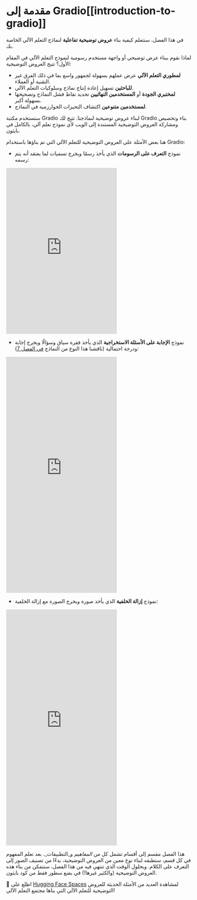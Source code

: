 # مقدمة إلى Gradio[[introduction-to-gradio]]

<CourseFloatingBanner
    chapter={9}
    classNames="absolute z-10 right-0 top-0"
/>

في هذا الفصل، سنتعلم كيفية بناء **عروض توضيحية تفاعلية** لنماذج التعلم الآلي الخاصة بك.

لماذا نقوم ببناء عرض توضيحي أو واجهة مستخدم رسومية لنموذج التعلم الآلي في المقام الأول؟ تتيح العروض التوضيحية:

- **لمطوري التعلم الآلي** عرض عملهم بسهولة لجمهور واسع بما في ذلك الفرق غير التقنية أو العملاء.
- **للباحثين** تسهيل إعادة إنتاج نماذج وسلوكيات التعلم الآلي.
- **لمختبري الجودة** أو **المستخدمين النهائيين** تحديد نقاط فشل النماذج وتصحيحها بسهولة أكبر.
- **لمستخدمين متنوعين** اكتشاف التحيزات الخوارزمية في النماذج.

سنستخدم مكتبة Gradio لبناء عروض توضيحية لنماذجنا. تتيح لك Gradio بناء وتخصيص ومشاركة العروض التوضيحية المستندة إلى الويب لأي نموذج تعلم آلي، بالكامل في بايثون.

هنا بعض الأمثلة على العروض التوضيحية للتعلم الآلي التي تم بناؤها باستخدام Gradio:

* نموذج **التعرف على الرسومات** الذي يأخذ رسمًا ويخرج تسميات لما يعتقد أنه يتم رسمه:

<iframe src="https://course-demos-draw2.hf.space" frameBorder="0" height="450" title="Gradio app" class="container p-0 flex-grow space-iframe" allow="accelerometer; ambient-light-sensor; autoplay; battery; camera; document-domain; encrypted-media; fullscreen; geolocation; gyroscope; layout-animations; legacy-image-formats; magnetometer; microphone; midi; oversized-images; payment; picture-in-picture; publickey-credentials-get; sync-xhr; usb; vr ; wake-lock; xr-spatial-tracking" sandbox="allow-forms allow-modals allow-popups allow-popups-to-escape-sandbox allow-same-origin allow-scripts allow-downloads"></iframe>

* نموذج **الإجابة على الأسئلة الاستخراجية** الذي يأخذ فقرة سياق وسؤالًا ويخرج إجابة ودرجة احتمالية (ناقشنا هذا النوع من النماذج [في الفصل 7](/course/chapter7/7)):

<iframe src="https://course-demos-question-answering-simple.hf.space" frameBorder="0" height="640" title="Gradio app" class="container p-0 flex-grow space-iframe" allow="accelerometer; ambient-light-sensor; autoplay; battery; camera; document-domain; encrypted-media; fullscreen; geolocation; gyroscope; layout-animations; legacy-image-formats; magnetometer; microphone; midi; oversized-images; payment; picture-in-picture; publickey-credentials-get; sync-xhr; usb; vr ; wake-lock; xr-spatial-tracking" sandbox="allow-forms allow-modals allow-popups allow-popups-to-escape-sandbox allow-same-origin allow-scripts allow-downloads"></iframe>

* نموذج **إزالة الخلفية** الذي يأخذ صورة ويخرج الصورة مع إزالة الخلفية:

<iframe src="https://course-demos-remove-bg-original.hf.space" frameBorder="0" height="640" title="Gradio app" class="container p-0 flex-grow space-iframe" allow="accelerometer; ambient-light-sensor; autoplay; battery; camera; document-domain; encrypted-media; fullscreen; geolocation; gyroscope; layout-animations; legacy-image-formats; magnetometer; microphone; midi; oversized-images; payment; picture-in-picture; publickey-credentials-get; sync-xhr; usb; vr ; wake-lock; xr-spatial-tracking" sandbox="allow-forms allow-modals allow-popups allow-popups-to-escape-sandbox allow-same-origin allow-scripts allow-downloads"></iframe>

هذا الفصل مقسم إلى أقسام تشمل كل من _المفاهيم_ و_التطبيقات_. بعد تعلم المفهوم في كل قسم، ستطبقه لبناء نوع معين من العروض التوضيحية، بدءًا من تصنيف الصور إلى التعرف على الكلام. وبحلول الوقت الذي تنتهي فيه من هذا الفصل، ستتمكن من بناء هذه العروض التوضيحية (والكثير غيرها!) في بضع سطور فقط من كود بايثون.

<Tip>
👀 اطلع على <a href="https://huggingface.co/spaces" target="_blank">Hugging Face Spaces</a> لمشاهدة العديد من الأمثلة الحديثة للعروض التوضيحية للتعلم الآلي التي بناها مجتمع التعلم الآلي!
</Tip>